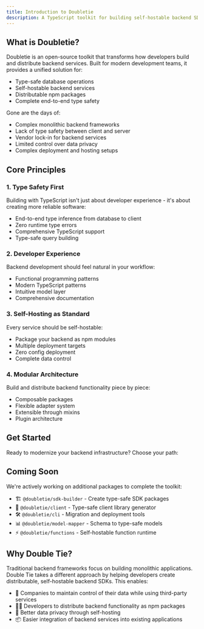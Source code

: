 ```yaml
---
title: Introduction to Doubletie
description: A TypeScript toolkit for building self-hostable backend SDKs. Double Tie provides a complete set of tools to help developers create type-safe, self-hostable backend services that can be distributed as npm packages.
---
```


## What is Doubletie?

Doubletie is an open-source toolkit that transforms how developers build and distribute backend services. Built for modern development teams, it provides a unified solution for:

- Type-safe database operations
- Self-hostable backend services
- Distributable npm packages
- Complete end-to-end type safety

Gone are the days of:
- Complex monolithic backend frameworks
- Lack of type safety between client and server
- Vendor lock-in for backend services
- Limited control over data privacy
- Complex deployment and hosting setups

## Core Principles

### 1. Type Safety First
Building with TypeScript isn't just about developer experience - it's about creating more reliable software:

- End-to-end type inference from database to client
- Zero runtime type errors
- Comprehensive TypeScript support
- Type-safe query building

### 2. Developer Experience 
Backend development should feel natural in your workflow:

- Functional programming patterns
- Modern TypeScript patterns
- Intuitive model layer
- Comprehensive documentation

### 3. Self-Hosting as Standard
Every service should be self-hostable:

- Package your backend as npm modules
- Multiple deployment targets
- Zero config deployment
- Complete data control

### 4. Modular Architecture
Build and distribute backend functionality piece by piece:

- Composable packages
- Flexible adapter system
- Extensible through mixins
- Plugin architecture

## Get Started

Ready to modernize your backend infrastructure? Choose your path:

<Cards>
  <Card 
    title="Query Builder" 
    description="Start with our type-safe database query builder"
    href="/docs/packages/query-builder" 
  />
  <Card 
    title="Open Source" 
    description="Contribute to Doubletie and help build better backend tools"
    href="/docs/getting-started/open-source" 
  />
</Cards>

## Coming Soon

We're actively working on additional packages to complete the toolkit:

- 🏗️ `@doubletie/sdk-builder` - Create type-safe SDK packages
- 📡 `@doubletie/client` - Type-safe client library generator
- 🛠️ `@doubletie/cli` - Migration and deployment tools
- 📊 `@doubletie/model-mapper` - Schema to type-safe models
- ⚡ `@doubletie/functions` - Self-hostable function runtime

## Why Double Tie?

Traditional backend frameworks focus on building monolithic applications. Double Tie takes a different approach by helping developers create distributable, self-hostable backend SDKs. This enables:

- 🏢 Companies to maintain control of their data while using third-party services
- 👩‍💻 Developers to distribute backend functionality as npm packages
- 🔐 Better data privacy through self-hosting
- 📦 Easier integration of backend services into existing applications